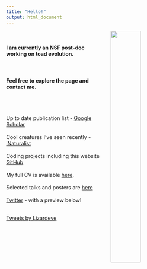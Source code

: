 ```yaml
---
title: "Hello!"
output: html_document
---
```


<link rel="stylesheet" href="styles.css" type="text/css">


<img  src="images/selfie.JPG" rotate="270" width="40%" height="40%"  style="border:1px solid border:1px solid; margin-right: 20px" align="right" hspace="20" />

<br>

#### I am currently an NSF post-doc working on toad evolution. 

<br>

#### Feel free to explore the page and contact me. 

<br>
<br>

Up to date publication list - [Google Scholar](https://scholar.google.com/citations?user=ZAZY2fUAAAAJ&hl=en&oi=ao">Google Scholar) 
<br>
<br>
Cool creatures I've seen recently - [iNaturalist](https://www.inaturalist.org/people/lizardeve)
<br>
<br>
Coding projects including this website [GitHub](https://github.com/LizEve)
<br>
<br>
My full CV is available [here](Mount_CV_2022.pdf).
<br>
<br>
Selected talks and posters are [here](https://github.com/LizEve/Talks-Posters)
<br>
<br>
[Twitter](https://twitter.com/Lizardeve) - with a preview below!
<br>
<br>
<!--Embed twitter shit https://publish.twitter.com/#-->

<a class="twitter-timeline" 
data-width="400px" data-height="200px" 
data-theme="dark" 
data-tweet-limit="3"
style = "right:left"
href="https://twitter.com/Lizardeve?ref_src=twsrc%5Etfw">
Tweets by Lizardeve
</a> 

<script async src="https://platform.twitter.com/widgets.js" charset="utf-8"></script>

